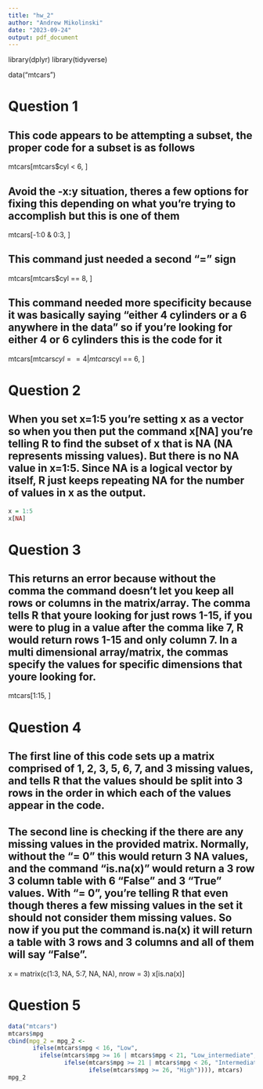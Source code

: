 ```yaml
---
title: "hw_2"
author: "Andrew Mikolinski"
date: "2023-09-24"
output: pdf_document
---
```

  
library(dplyr)
library(tidyverse)

data("mtcars")

# Question 1

## This code appears to be attempting a subset, the proper code for a subset is as follows 

mtcars[mtcars$cyl < 6, ]

## Avoid the -x:y situation, theres a few options for fixing this depending on what you're trying to accomplish but this is one of them

mtcars[-1:0 & 0:3, ]

## This command just needed a second "=" sign

mtcars[mtcars$cyl == 8, ]

## This command needed more specificity because it was basically saying "either 4 cylinders or a 6 anywhere in the data" so if you're looking for either 4 or 6 cylinders this is the code for it

mtcars[mtcars$cyl == 4 | mtcars$cyl == 6, ]


# Question 2

## When you set x=1:5 you're setting x as a vector so when you then put the command x[NA] you're telling R to find the subset of x that is NA (NA represents missing values).  But there is no NA value in x=1:5. Since NA is a logical vector by itself, R just keeps repeating NA for the number of values in x as the output.
```r
x = 1:5
x[NA]
```

# Question 3

## This returns an error because without the comma the command doesn't let you keep all rows or columns in the matrix/array. The comma tells R that youre looking for just rows 1-15, if you were to plug in a value after the comma like 7, R would return rows 1-15 and only column 7. In a multi dimensional array/matrix, the commas specify the values for specific dimensions that youre looking for.

mtcars[1:15, ]

# Question 4

## The first line of this code sets up a matrix comprised of 1, 2, 3, 5, 6, 7, and 3 missing values, and tells R that the values should be split into 3 rows in the order in which each of the values appear in the code.
## The second line is checking if the there are any missing values in the provided matrix. Normally, without the "= 0" this would return 3 NA values, and the command "is.na(x)" would return a 3 row 3 column table with 6 "False" and 3 "True" values. With "= 0", you're telling R that even though theres a few missing values in the set it should not consider them missing values. So now if you put the command is.na(x) it will return a table with 3 rows and 3 columns and all of them will say "False".

x = matrix(c(1:3, NA, 5:7, NA, NA), nrow = 3)
x[is.na(x)]

# Question 5 

```r
data("mtcars")
mtcars$mpg
cbind(mpg_2 = mpg_2 <- 
       ifelse(mtcars$mpg < 16, "Low", 
         ifelse(mtcars$mpg >= 16 | mtcars$mpg < 21, "Low_intermediate", 
                ifelse(mtcars$mpg >= 21 | mtcars$mpg < 26, "Intermediate_high", 
                       ifelse(mtcars$mpg >= 26, "High")))), mtcars)
mpg_2
```

